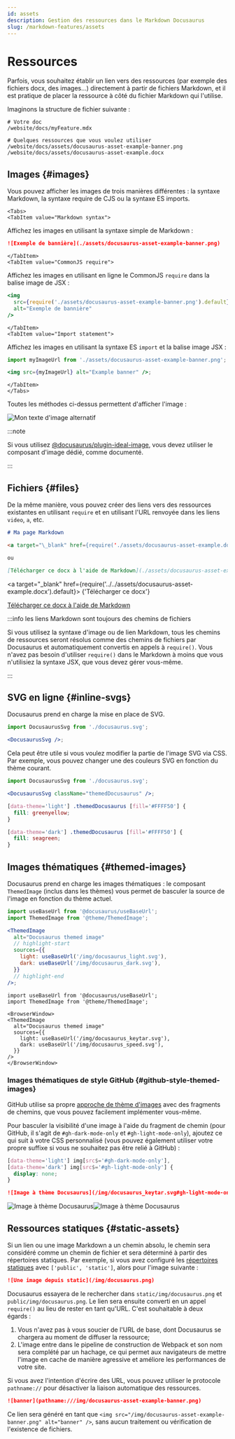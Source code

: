 ```yaml
---
id: assets
description: Gestion des ressources dans le Markdown Docusaurus
slug: /markdown-features/assets
---
```


# Ressources


Parfois, vous souhaitez établir un lien vers des ressources (par exemple des fichiers docx, des images...) directement à partir de fichiers Markdown, et il est pratique de placer la ressource à côté du fichier Markdown qui l'utilise.

Imaginons la structure de fichier suivante :

```
# Votre doc
/website/docs/myFeature.mdx

# Quelques ressources que vous voulez utiliser
/website/docs/assets/docusaurus-asset-example-banner.png
/website/docs/assets/docusaurus-asset-example.docx
```

## Images {#images}

Vous pouvez afficher les images de trois manières différentes : la syntaxe Markdown, la syntaxe require de CJS ou la syntaxe ES imports.

```mdx-code-block
<Tabs>
<TabItem value="Markdown syntax">
```

Affichez les images en utilisant la syntaxe simple de Markdown :

```md
![Exemple de bannière](./assets/docusaurus-asset-example-banner.png)
```

```mdx-code-block
</TabItem>
<TabItem value="CommonJS require">
```

Affichez les images en utilisant en ligne le CommonJS `require` dans la balise image de JSX :

```jsx
<img
  src={require('./assets/docusaurus-asset-example-banner.png').default}
  alt="Exemple de bannière"
/>
```

```mdx-code-block
</TabItem>
<TabItem value="Import statement">
```

Affichez les images en utilisant la syntaxe ES `import` et la balise image JSX :

```jsx
import myImageUrl from './assets/docusaurus-asset-example-banner.png';

<img src={myImageUrl} alt="Example banner" />;
```

```mdx-code-block
</TabItem>
</Tabs>
```

Toutes les méthodes ci-dessus permettent d'afficher l'image :

<BrowserWindow>

![Mon texte d'image alternatif](../../assets/docusaurus-asset-example-banner.png)

</BrowserWindow>

:::note

Si vous utilisez [@docusaurus/plugin-ideal-image](../../api/plugins/plugin-ideal-image.mdx), vous devez utiliser le composant d'image dédié, comme documenté.

:::

## Fichiers {#files}

De la même manière, vous pouvez créer des liens vers des ressources existantes en utilisant `require` et en utilisant l'URL renvoyée dans les liens `video`, `a`, etc.

```md
# Ma page Markdown

<a target="\_blank" href={require('./assets/docusaurus-asset-example.docx').default}> Télécharger ce docx </a>

ou

[Télécharger ce docx à l'aide de Markdown](./assets/docusaurus-asset-example.docx)
```

<BrowserWindow>

<a
  target="_blank"
  href={require('../../assets/docusaurus-asset-example.docx').default}>
  {'Télécharger ce docx'}
</a>

[Télécharger ce docx à l'aide de Markdown](../../assets/docusaurus-asset-example.docx)

</BrowserWindow>

:::info les liens Markdown sont toujours des chemins de fichiers

Si vous utilisez la syntaxe d'image ou de lien Markdown, tous les chemins de ressources seront résolus comme des chemins de fichiers par Docusaurus et automatiquement convertis en appels à `require()`. Vous n'avez pas besoin d'utiliser `require()` dans le Markdown à moins que vous n'utilisiez la syntaxe JSX, que vous devez gérer vous-même.

:::

## SVG en ligne {#inline-svgs}

Docusaurus prend en charge la mise en place de SVG.

```jsx
import DocusaurusSvg from './docusaurus.svg';

<DocusaurusSvg />;
```

<BrowserWindow>


<DocusaurusSvg />

</BrowserWindow>

Cela peut être utile si vous voulez modifier la partie de l'image SVG via CSS. Par exemple, vous pouvez changer une des couleurs SVG en fonction du thème courant.

```jsx
import DocusaurusSvg from './docusaurus.svg';

<DocusaurusSvg className="themedDocusaurus" />;
```

```css
[data-theme='light'] .themedDocusaurus [fill='#FFFF50'] {
  fill: greenyellow;
}

[data-theme='dark'] .themedDocusaurus [fill='#FFFF50'] {
  fill: seagreen;
}
```

<BrowserWindow>
  <DocusaurusSvg className="themedDocusaurus" />
</BrowserWindow>

## Images thématiques {#themed-images}

Docusaurus prend en charge les images thématiques : le composant `ThemedImage` (inclus dans les thèmes) vous permet de basculer la source de l'image en fonction du thème actuel.

```jsx
import useBaseUrl from '@docusaurus/useBaseUrl';
import ThemedImage from '@theme/ThemedImage';

<ThemedImage
  alt="Docusaurus themed image"
  // highlight-start
  sources={{
    light: useBaseUrl('/img/docusaurus_light.svg'),
    dark: useBaseUrl('/img/docusaurus_dark.svg'),
  }}
  // highlight-end
/>;
```

```mdx-code-block
import useBaseUrl from '@docusaurus/useBaseUrl';
import ThemedImage from '@theme/ThemedImage';

<BrowserWindow>
<ThemedImage
  alt="Docusaurus themed image"
  sources={{
    light: useBaseUrl('/img/docusaurus_keytar.svg'),
    dark: useBaseUrl('/img/docusaurus_speed.svg'),
  }}
/>
</BrowserWindow>
```

### Images thématiques de style GitHub {#github-style-themed-images}

GitHub utilise sa propre [approche de thème d'images](https://github.blog/changelog/2021-11-24-specify-theme-context-for-images-in-markdown/) avec des fragments de chemins, que vous pouvez facilement implémenter vous-même.

Pour basculer la visibilité d'une image à l'aide du fragment de chemin (pour GitHub, il s'agit de `#gh-dark-mode-only` et `#gh-light-mode-only`), ajoutez ce qui suit à votre CSS personnalisé (vous pouvez également utiliser votre propre suffixe si vous ne souhaitez pas être relié à GitHub) :

```css title="src/css/custom.css"
[data-theme='light'] img[src$='#gh-dark-mode-only'],
[data-theme='dark'] img[src$='#gh-light-mode-only'] {
  display: none;
}
```

```md
![Image à thème Docusaurus](/img/docusaurus_keytar.svg#gh-light-mode-only)![Image à thème Docusaurus](/img/docusaurus_speed.svg#gh-dark-mode-only)
```

<BrowserWindow>

![Image à thème Docusaurus](/img/docusaurus_keytar.svg#gh-light-mode-only)![Image à thème Docusaurus](/img/docusaurus_speed.svg#gh-dark-mode-only)

</BrowserWindow>

## Ressources statiques {#static-assets}

Si un lien ou une image Markdown a un chemin absolu, le chemin sera considéré comme un chemin de fichier et sera déterminé à partir des répertoires statiques. Par exemple, si vous avez configuré les [répertoires statiques](../../static-assets.mdx) avec `['public', 'static']`, alors pour l'image suivante :

```md title="my-doc.md"
![Une image depuis static](/img/docusaurus.png)
```

Docusaurus essayera de le rechercher dans `static/img/docusaurus.png` et `public/img/docusaurus.png`. Le lien sera ensuite converti en un appel `require()` au lieu de rester en tant qu'URL. C'est souhaitable à deux égards :

1. Vous n'avez pas à vous soucier de l'URL de base, dont Docusaurus se chargera au moment de diffuser la ressource;
2. L'image entre dans le pipeline de construction de Webpack et son nom sera complété par un hachage, ce qui permet aux navigateurs de mettre l'image en cache de manière agressive et améliore les performances de votre site.

Si vous avez l'intention d'écrire des URL, vous pouvez utiliser le protocole `pathname://` pour désactiver la liaison automatique des ressources.

```md
![banner](pathname:///img/docusaurus-asset-example-banner.png)
```

Ce lien sera généré en tant que `<img src="/img/docusaurus-asset-example-banner.png" alt="banner" />`, sans aucun traitement ou vérification de l'existence de fichiers.

